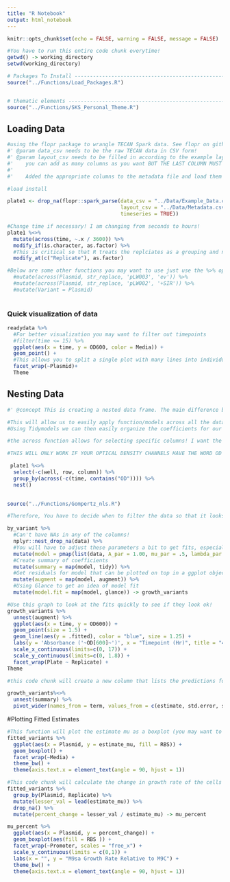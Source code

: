 ```yaml
---
title: "R Notebook"
output: html_notebook
---
```


```r
knitr::opts_chunk$set(echo = FALSE, warning = FALSE, message = FALSE)
```

```r
#You have to run this entire code chunk everytime!
getwd() -> working_directory
setwd(working_directory) 

# Packages To Install -----------------------------------------------------
source("../Functions/Load_Packages.R")


# thematic elements -----------------------------------------------------
source("../Functions/SKS_Personal_Theme.R")
```

## Loading Data

```r

#using the flopr package to wrangle TECAN Spark data. See flopr on github for more info!
#' @param data_csv needs to be the raw TECAN data in CSV form!
#' @param layout_csv needs to be filled in according to the example layout.
#'    you can add as many columns as you want BUT THE LAST COLUMN MUST BE named 'well' and have the position for each well such as 'A1'
#'    
#'    Added the appropriate columns to the metadata file and load them here! It must be a .csv file type!

#load install

plate1 <- drop_na(flopr::spark_parse(data_csv = "../Data/Example_Data.csv",
                                     layout_csv = "../Data/Metadata.csv",
                                     timeseries = TRUE))

#Change time if necessary! I am changing from seconds to hours! 
plate1 %<>%
  mutate(across(time, ~.x / 3600)) %>%
  modify_if(is.character, as.factor) %>% 
  #This is critical so that R treats the replciates as a grouping and not as a number!
  modify_at(c("Replicate"), as.factor)

#Below are some other functions you may want to use just use the %>% operator as shown above if you want to change more things!
  #mutate(across(Plasmid, str_replace, 'pLW003', 'ev')) %>%
  #mutate(across(Plasmid, str_replace, 'pLW002', '+SIR')) %>%
  #mutate(Variant = Plasmid)
  
```

### Quick visualization of data

```r
readydata %>%
  #For better visualization you may want to filter out timepoints
  #filter(time <= 15) %>%
  ggplot(aes(x = time, y = OD600, color = Media)) + 
  geom_point() +
  #This allows you to split a single plot with many lines into individual plots based on a feature 
  facet_wrap(~Plasmid)+
  Theme
```

## Nesting Data

```r
#' @concept This is creating a nested data frame. The main difference between a nested data frame and grouped data frame is that for a grouped data frame, each row is an observation. For a nested data frame each row is a group of observations!

#This will allow us to easily apply function/models across all the data available. 
#Using Tidymodels we can then easily organize the coefficients for our different models!

#the across function allows for selecting specific columns! I want the default time column and I want any column that has the word OD in it in case someone uses multiple ODs for flourescent proteins! 

#THIS WILL ONLY WORK IF YOUR OPTICAL DENSITY CHANNELS HAVE THE WORD OD IN THEM!

 plate1 %<>%
  select(-c(well, row, column)) %>%
  group_by(across(-c(time, contains("OD")))) %>%
  nest()
  
```

```r
source("../Functions/Gompertz_nls.R")

#Therefore, You have to decide when to filter the data so that it looks like a logistic curve! Use your positive control in complete media (if using M9C and M9sa) as a reference

by_variant %>%
  #Can't have NAs in any of the columns!
  nplyr::nest_drop_na(data) %>%
  #You will have to adjust these parameters a bit to get fits, especially if you cells grew poorly! These are good starting estimates. 
  mutate(model = pmap(list(data, A_par = 1.00, mu_par = .5, lambda_par = 5), gompertz_model)) %>%
  #Create summary of coefficients
  mutate(summary = map(model, tidy)) %>%
  #Get residuals for model that can be plotted on top in a ggplot object
  mutate(augment = map(model, augment)) %>%
  #Using Glance to get an idea of model fit 
  mutate(model.fit = map(model, glance)) -> growth_variants
```

```r

#Use this graph to look at the fits quickly to see if they look ok!
growth_variants %>%
  unnest(augment) %>%
  ggplot(aes(x = time, y = OD600)) + 
  geom_point(size = 1.5) + 
  geom_line(aes(y = .fitted), color = "blue", size = 1.25) +
  labs(y = 'Absorbance ('~OD[600]~')', x = "Timepoint (Hr)", title = "4-HT Positive Controls") +
  scale_x_continuous(limits=c(0, 17)) + 
  scale_y_continuous(limits=c(0, 1.8)) +
  facet_wrap(Plate ~ Replicate) +
Theme

```

```r
#this code chunk will create a new column that lists the predictions for the estimates as well as their standard deviations and P-values. 

growth_variants%<>%
  unnest(summary) %>%
  pivot_wider(names_from = term, values_from = c(estimate, std.error, statistic,p.value))

```

#Plotting Fitted Estimates

```r
#This function will plot the estimate mu as a boxplot (you may want to use a scatter plot depending on the number of replicates)
fitted_variants %>%
  ggplot(aes(x = Plasmid, y = estimate_mu, fill = RBS)) + 
  geom_boxplot() +
  facet_wrap(~Media) +
  theme_bw() +
  theme(axis.text.x = element_text(angle = 90, hjust = 1))
```

```r
#This code chunk will calculate the change in growth rate of the cells in incomplete media relative to the complete media. 
fitted_variants %>%
  group_by(Plasmid, Replicate) %>%
  mutate(lesser_val = lead(estimate_mu)) %>%
  drop_na() %>%
  mutate(percent_change = lesser_val / estimate_mu) -> mu_percent
```


```r
mu_percent %>%
  ggplot(aes(x = Plasmid, y = percent_change)) + 
  geom_boxplot(aes(fill = RBS )) +
  facet_wrap(~Promoter, scales = "free_x") +
  scale_y_continuous(limits = c(0,1)) +
  labs(x = "", y = "M9sa Growth Rate Relative to M9C") + 
  theme_bw() +
  theme(axis.text.x = element_text(angle = 90, hjust = 1))
```
